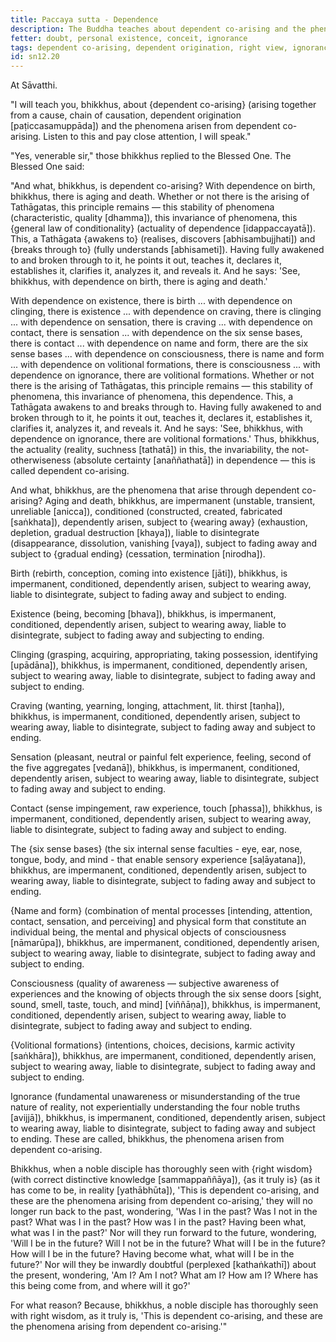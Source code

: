 ```yaml
---
title: Paccaya sutta - Dependence
description: The Buddha teaches about dependent co-arising and the phenomena arisen from dependent co-arising. A noble disciple who has thoroughly seen this with right wisdom will no longer be doubtful about who they were in the past, who they will be in the future, or who they are in the present.
fetter: doubt, personal existence, conceit, ignorance
tags: dependent co-arising, dependent origination, right view, ignorance, doubt, personal existence, conceit, aging and death, birth, existence, clinging, craving, sensation, contact, six sense bases, name and form, consciousness, volitional formations, ignorance, specific conditionality, tathāgata, sn, sn12-21, sn12
id: sn12.20
---
```


At Sāvatthi.

"I will teach you, bhikkhus, about \{dependent co-arising} (arising together from a cause, chain of causation, dependent origination [paṭiccasamuppāda]) and the phenomena arisen from dependent co-arising. Listen to this and pay close attention, I will speak."

"Yes, venerable sir," those bhikkhus replied to the Blessed One. The Blessed One said:

"And what, bhikkhus, is dependent co-arising? With dependence on birth, bhikkhus, there is aging and death. Whether or not there is the arising of Tathāgatas, this principle remains — this stability of phenomena (characteristic, quality [dhamma]), this invariance of phenomena, this \{general law of conditionality} (actuality of dependence [idappaccayatā]). This, a Tathāgata \{awakens to} (realises, discovers [abhisambujjhati]) and \{breaks through to} (fully understands [abhisameti]). Having fully awakened to and broken through to it, he points it out, teaches it, declares it, establishes it, clarifies it, analyzes it, and reveals it. And he says: 'See, bhikkhus, with dependence on birth, there is aging and death.'

With dependence on existence, there is birth ... with dependence on clinging, there is existence ... with dependence on craving, there is clinging ... with dependence on sensation, there is craving ... with dependence on contact, there is sensation ... with dependence on the six sense bases, there is contact ... with dependence on name and form, there are the six sense bases ... with dependence on consciousness, there is name and form ... with dependence on volitional formations, there is consciousness ... with dependence on ignorance, there are volitional formations. Whether or not there is the arising of Tathāgatas, this principle remains — this stability of phenomena, this invariance of phenomena, this dependence. This, a Tathāgata awakens to and breaks through to. Having fully awakened to and broken through to it, he points it out, teaches it, declares it, establishes it, clarifies it, analyzes it, and reveals it. And he says: 'See, bhikkhus, with dependence on ignorance, there are volitional formations.' Thus, bhikkhus, the actuality (reality, suchness [tathatā]) in this, the invariability, the not-otherwiseness (absolute certainty [anaññathatā]) in dependence — this is called dependent co-arising.

And what, bhikkhus, are the phenomena that arise through dependent co-arising? Aging and death, bhikkhus, are impermanent (unstable, transient, unreliable [anicca]), conditioned (constructed, created, fabricated [saṅkhata]), dependently arisen, subject to \{wearing away} (exhaustion, depletion, gradual destruction [khaya]), liable to disintegrate (disappearance, dissolution, vanishing [vaya]), subject to fading away and subject to \{gradual ending} (cessation, termination [nirodha]).

Birth (rebirth, conception, coming into existence [jāti]), bhikkhus, is impermanent, conditioned, dependently arisen, subject to wearing away, liable to disintegrate, subject to fading away and subject to ending.

Existence (being, becoming [bhava]), bhikkhus, is impermanent, conditioned, dependently arisen, subject to wearing away, liable to disintegrate, subject to fading away and subjecting to ending.

Clinging (grasping, acquiring, appropriating, taking possession, identifying [upādāna]), bhikkhus, is impermanent, conditioned, dependently arisen, subject to wearing away, liable to disintegrate, subject to fading away and subject to ending.

Craving (wanting, yearning, longing, attachment, lit. thirst [taṇha]), bhikkhus, is impermanent, conditioned, dependently arisen, subject to wearing away, liable to disintegrate, subject to fading away and subject to ending.

Sensation (pleasant, neutral or painful felt experience, feeling, second of the five aggregates [vedanā]), bhikkhus, is impermanent, conditioned, dependently arisen, subject to wearing away, liable to disintegrate, subject to fading away and subject to ending.

Contact (sense impingement, raw experience, touch [phassa]), bhikkhus, is impermanent, conditioned, dependently arisen, subject to wearing away, liable to disintegrate, subject to fading away and subject to ending.

The \{six sense bases} (the six internal sense faculties - eye, ear, nose, tongue, body, and mind - that enable sensory experience [saḷāyatana]), bhikkhus, are impermanent, conditioned, dependently arisen, subject to wearing away, liable to disintegrate, subject to fading away and subject to ending.

\{Name and form} (combination of mental processes [intending, attention, contact, sensation, and perceiving] and physical form that constitute an individual being, the mental and physical objects of consciousness [nāmarūpa]), bhikkhus, are impermanent, conditioned, dependently arisen, subject to wearing away, liable to disintegrate, subject to fading away and subject to ending.

Consciousness (quality of awareness — subjective awareness of experiences and the knowing of objects through the six sense doors [sight, sound, smell, taste, touch, and mind] [viññāṇa]), bhikkhus, is impermanent, conditioned, dependently arisen, subject to wearing away, liable to disintegrate, subject to fading away and subject to ending.

\{Volitional formations} (intentions, choices, decisions, karmic activity [saṅkhāra]), bhikkhus, are impermanent, conditioned, dependently arisen, subject to wearing away, liable to disintegrate, subject to fading away and subject to ending.

Ignorance (fundamental unawareness or misunderstanding of the true nature of reality, not experientially understanding the four noble truths [avijjā]), bhikkhus, is impermanent, conditioned, dependently arisen, subject to wearing away, liable to disintegrate, subject to fading away and subject to ending. These are called, bhikkhus, the phenomena arisen from dependent co-arising.

Bhikkhus, when a noble disciple has thoroughly seen with \{right wisdom} (with correct distinctive knowledge [sammappaññāya]), \{as it truly is} (as it has come to be, in reality [yathābhūta]), 'This is dependent co-arising, and these are the phenomena arising from dependent co-arising,' they will no longer run back to the past, wondering, 'Was I in the past? Was I not in the past? What was I in the past? How was I in the past? Having been what, what was I in the past?' Nor will they run forward to the future, wondering, 'Will I be in the future? Will I not be in the future? What will I be in the future? How will I be in the future? Having become what, what will I be in the future?' Nor will they be inwardly doubtful (perplexed [kathaṅkathī]) about the present, wondering, 'Am I? Am I not? What am I? How am I? Where has this being come from, and where will it go?'

For what reason? Because, bhikkhus, a noble disciple has thoroughly seen with right wisdom, as it truly is, 'This is dependent co-arising, and these are the phenomena arising from dependent co-arising.'"